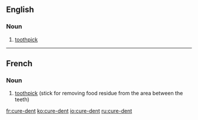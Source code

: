 ==English==

===Noun===
{{fr-noun|current=[[cure]]-[[dent]]|plural=cure-dents|m}}

# [[toothpick]]

----

==French==
{{wikipedia|lang=fr}}

===Noun===
{{infl|fr|noun|g=m}}

# [[toothpick]] (stick for removing food residue from the area between the teeth)

{{tbot entry|French|toothpick|2008|December|fr}}

[[fr:cure-dent]]
[[ko:cure-dent]]
[[io:cure-dent]]
[[ru:cure-dent]]